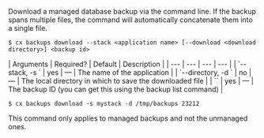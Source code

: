 Download a managed database backup via the command line. If the backup spans multiple files, the command will automatically concatenate them into a single file.

<Tabs >
<Tab label="Usage">

```shell
$ cx backups download --stack <application name> [--download <download directory>] <backup id>
```
</Tab>
    
<Tab label="arguments">
| Arguments | Required? | Default | Description |
|  ---  |  ---  |  ---  |  ---  |
| `--stack, -s <application name>` | yes | — | The name of the application |
| `--directory, -d <download directory>` | no | — | The local directory in which to save the downloaded file |
| `<backup ID>` | yes | — | The backup ID (you can get this using the backup list command) |
</Tab>
<Tab label="examples">

```shell
$ cx backups download -s mystack -d /tmp/backups 23212
```
</Tab>
</Tabs>


<Callout type="info" title="Managed backups only">
This command only applies to managed backups and not the unmanaged ones.
</Callout>
